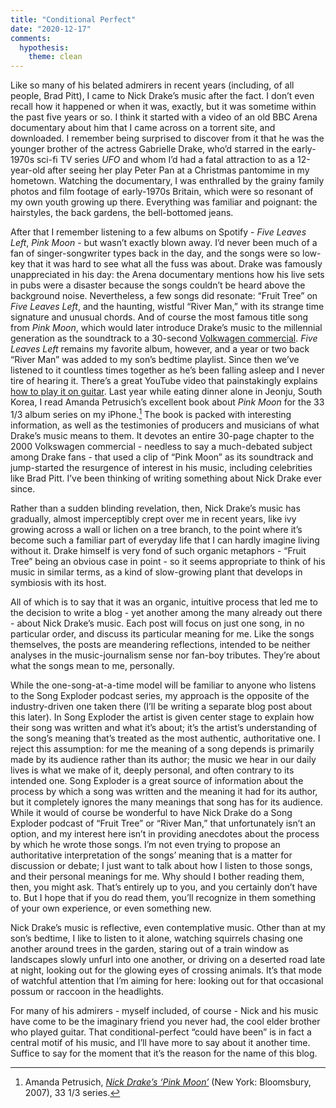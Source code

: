```yaml
---
title: "Conditional Perfect"
date: "2020-12-17"
comments: 
  hypothesis:
    theme: clean
---
```

Like so many of his belated admirers in recent years (including, of all people, Brad Pitt), I came to Nick Drake's music after the fact. I don't even recall how it happened or when it was, exactly, but it was sometime within the past five years or so. I think it started with a video of an old BBC Arena documentary about him that I came across on a torrent site, and downloaded. I remember being surprised to discover from it that he was the younger brother of the actress Gabrielle Drake, who'd starred in the early-1970s sci-fi TV series *UFO* and whom I'd had a fatal attraction to as a 12-year-old after seeing her play Peter Pan at a Christmas pantomime in my hometown. Watching the documentary, I was enthralled by the grainy family photos and film footage of early-1970s Britain, which were so resonant of my own youth growing up there. Everything was familiar and poignant: the hairstyles, the back gardens, the bell-bottomed jeans.

After that I remember listening to a few albums on Spotify - *Five Leaves Left*, *Pink Moon* - but wasn't exactly blown away. I'd never been much of a fan of singer-songwriter types back in the day, and the songs were so low-key that it was hard to see what all the fuss was about. Drake was famously unappreciated in his day: the Arena documentary mentions how his live sets in pubs were a disaster because the songs couldn't be heard above the background noise. Nevertheless, a few songs did resonate: "Fruit Tree" on *Five Leaves Left*, and the haunting, wistful "River Man," with its strange time signature and unusual chords. And of course the most famous title song from *Pink Moon*, which would later introduce Drake's music to the millennial  generation as the soundtrack to a 30-second [Volkwagen commercial](https://www.youtube.com/watch?v=SUg_g67DdbA). *Five Leaves Left* remains my favorite album, however, and a year or two back "River Man" was added to my son's bedtime playlist. Since then we've listened to it  countless times together as he's been falling asleep and I never tire of hearing it. There's a great YouTube video that painstakingly explains [how to play it on guitar](https://www.youtube.com/watch?v=JUux4Uqqog8).  Last year while eating dinner alone in Jeonju, South Korea, I read Amanda Petrusich's excellent book about *Pink Moon* for the 33 1/3 album series on my iPhone.[^1] The book is packed with interesting information, as well as the testimonies of producers and musicians of what Drake's music means to them. It devotes an entire 30-page chapter to the 2000 Volkswagen commercial - needless to say a much-debated subject among Drake fans - that used a clip of "Pink Moon" as its soundtrack and jump-started the resurgence of interest in his music, including celebrities like Brad Pitt. I've been thinking of writing something about Nick Drake ever since.

Rather than a sudden blinding revelation, then, Nick Drake's music has gradually, almost imperceptibly crept over me in recent years, like ivy growing across a wall or lichen on a tree branch, to the point where it's become such a familiar part of everyday life that I can hardly imagine living without it. Drake himself is very fond of such organic metaphors - "Fruit Tree" being an obvious case in point - so it seems appropriate to think of his music in similar terms, as a kind of slow-growing plant that develops in symbiosis with its host.

All of which is to say that it was an organic, intuitive process that led me to the decision to write a blog - yet another among the many already  out there - about Nick Drake's music. Each post will focus on just one song, in no particular order, and discuss its particular meaning for me. Like the songs themselves, the posts are meandering reflections, intended to be neither analyses in the music-journalism sense nor fan-boy tributes. They're about what the songs mean to me, personally. 

While the one-song-at-a-time model will be familiar to anyone who listens to the Song Exploder podcast series, my approach is the opposite of the industry-driven one taken there (I'll be writing a separate blog post about this later). In Song Exploder the artist is given center stage to explain how their song was written and what it's about; it's the artist's understanding of the song's  meaning that's treated as the most authentic, authoritative one. I reject this assumption: for me the meaning of a song depends is primarily made by its audience rather than its author; the music we hear in our daily lives is what we make of it, deeply personal, and often contrary to its intended one. Song Exploder is a great source of information about the process by which a song was written and the meaning it had for its author, but it completely ignores the many meanings that song has for its audience. While it would of course be wonderful to have Nick Drake do a Song Exploder podcast of "Fruit Tree" or "River Man," that unfortunately isn't an option, and my interest here isn't in providing anecdotes about the process by which he wrote those songs. I'm not even trying to propose an authoritative interpretation of the songs' meaning that is a matter for discussion or debate; I just want to talk about how I listen to those songs, and their personal meanings for me. Why should I bother reading them, then, you might ask. That's entirely up to you, and you certainly don't have to. But I hope that if you do read them, you'll recognize in them something of your own experience, or even something new.

Nick Drake's music is reflective, even contemplative music. Other than at my son's bedtime, I like to listen to it alone, watching squirrels chasing one another around trees in the garden, staring out of a train window as landscapes slowly unfurl into one another, or driving on a deserted road late at night, looking out for the glowing eyes of crossing animals. It's that mode of watchful attention that I'm aiming for here: looking out for that occasional possum or raccoon in the headlights.

For many of his admirers - myself included, of course - Nick and his music have come to be the imaginary friend you never had, the cool elder brother who played guitar. That conditional-perfect "could have been" is in fact a central motif of his music, and I'll have more to say about it another time. Suffice to say for the moment that it's the reason for the name of this blog.

[^1]: Amanda Petrusich, [*Nick Drake’s ‘Pink Moon’*](https://www.bloomsbury.com/us/nick-drakes-pink-moon-9780826427908/) (New York: Bloomsbury, 2007), 33 1/3 series.








